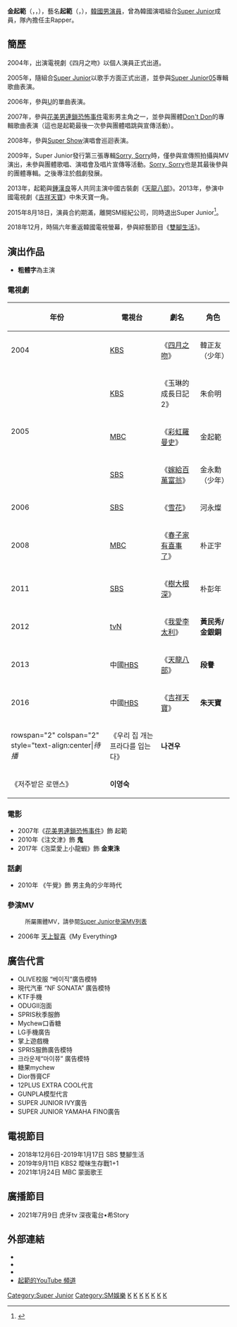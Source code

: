 {{Other uses list|韓國演唱組合[[Super_Junior|Super Junior]]的前成員|韓國演唱組合[[U-KISS|U-KISS]]的前成員|金起範 (1990年生)|韓國演唱組合[[SHINee|SHINee]]的成員|Key (歌手)}}
{{藝人
|姓名 = 金起範
|類型 = 男藝人
|圖片 = Kim Ki-Bum from acrofan.jpg
|本名 = 金起範
|羅馬拼音 =  Kim Ki Bum
|英文名 = Bryan Trevor Kim
|國籍 = {{KOR}}<br />{{USA}}
|出生日期 = {{birth date and age|1987|8|21}}
|出生地點 = {{KOR}}[[首爾特別市|首爾特別市]][[江南區_(首爾)|江南區]]{{link-ko|道谷洞|도곡동}}
|演奏樂器 = 
|音樂類型 = [[韓國流行音樂|韓國流行音樂]]
|職業 = [[演員|演員]]、[[歌手|歌手]]
| 語言 = [[韓文|韓文]]、[[英文|英文]]
|出道日期 = 2005年11月6日
|活躍年代 = 2004年至今
|經紀公司 = [[SM娛樂|SM娛樂]]（2005年－2015年）<br>Y Team Company（2016年）<br>Bam Company（2017年）<br>Clover Company（2018年－2020年）
|唱片公司 = [[KT_Music|KT Music]]（2005年11月－2009年4月）
|相關團體 = {{ubl|[[Super_Junior|Super Junior]](2005年11月－2009年4月(唱片合約正式結束)，2009年4月－2015年8月(掛名到合約結束))|[[SM_Town|SM Town]]}}
|網站 =  http://twitter.com/ikmubmik<br />http://i.instagram.com/mub_ik_mik 
}}
{{Infobox Korean name
|title = 起範
|hangul = 김기범
|hanja = {{linktext|金|起|範}}
|rr = Gim Gi Beom
|mr = Kim Ki Bǒm
}}
'''金起範'''（{{kor|k='''김기범'''|rm='''Gim Gi Beom'''|hanja='''金起範'''}}，{{lang-en|'''Kim Ki Bum'''}}，{{bd|1987年|8月21日}}），藝名'''起範'''（{{kor|k='''기범'''|rm='''Gi Beom'''|hanja='''起範'''}}，{{lang-en|'''Ki Bum'''}}），[[韓國|韓國]][[男演員|男演員]]，曾為韓國演唱組合[[Super_Junior|Super Junior]]成員，隊內擔任主Rapper。

== 簡歷 ==
2004年，出演電視劇《四月之吻》以個人演員正式出道。

2005年，隨組合[[Super_Junior|Super Junior]]以歌手方面正式出道，並參與[[Super_Junior05|Super Junior05]]專輯歌曲表演。

2006年，參與[[U|U]]的單曲表演。

2007年，參與[[花美男連鎖恐怖事件|花美男連鎖恐怖事件]]電影男主角之一，並參與團體[[Don't_Don|Don't Don]]的專輯歌曲表演（這也是起範最後一次參與團體唱跳與宣傳活動）。

2008年，參與[[Super_Show|Super Show]]演唱會巡迴表演。

2009年，Super Junior發行第三張專輯[[Sorry,_Sorry|Sorry, Sorry]]時，僅參與宣傳照拍攝與MV演出，未參與團體歌唱、演唱會及唱片宣傳等活動。[[Sorry,_Sorry|Sorry, Sorry]]也是其最後參與的團體專輯。之後專注於戲劇發展。

2013年，起範與[[鍾漢良|鍾漢良]]等人共同主演中國古裝劇《[[天龍八部_(2013年電視劇)|天龍八部]]》。2013年，參演中國電視劇《[[吉祥天寶|吉祥天寶]]》中朱天寶一角。

2015年8月18日，演員合約期滿，離開SM經紀公司，同時退出Super Junior<ref name="kibumLeave">{{cite news | title=金起范约满离开SM SJ希澈送祝福兄弟情深|publisher = 新浪娱乐 | url=http://ent.sina.com.cn/y/yrihan/2015-08-20/doc-ifxhcvsf0988998.shtml | date=2015-08-20 |accessdate=2015-08-20 }}</ref>。

2018年12月，時隔六年重返韓國電視螢幕，參與綜藝節目《[[雙腳生活|雙腳生活]]》。

== 演出作品 ==

* '''粗體字'''為主演

=== 電視劇 ===
{| class="wikitable"
!年份
!電視台
!劇名
!角色
|-
|2004
|[[韓國放送公社|KBS]]
|《[[四月之吻|四月之吻]]》
|韓正友（少年）
|-
| rowspan="3" |2005
|[[韓國放送公社|KBS]]
|《玉琳的成長日記2》
|朱俞明
|-
|[[文化廣播_(韓國)|MBC]]
|《[[彩虹羅曼史|彩虹羅曼史]]》
|金起範
|-
|[[SBS_(韓國)|SBS]]
|《[[嫁給百萬富翁|嫁給百萬富翁]]》
|金永勳（少年）
|-
|2006
|[[SBS_(韓國)|SBS]]
|《[[雪花_(韓國電視劇)|雪花]]》
|河永燦
|-
|2008
|[[MBC|MBC]]
|《[[春子家有喜事了|春子家有喜事了]]》
|朴正宇
|-
|2011
|[[SBS_(韓國)|SBS]]
|《[[樹大根深|樹大根深]]》
|朴彭年
|-
|2012
|[[tvN|tvN]]
|《[[我愛李太利|我愛李太利]]》
|'''黃民秀/ 金銀銅'''
|-
|2013
|中國[[湖南廣播電視台|HBS]]
|《[[天龍八部_(2013年電視劇)|天龍八部]]》
|'''段譽'''
|-
|2016
|中國[[湖南廣播電視台|HBS]]
|《[[吉祥天宝|吉祥天寶]]》
|'''朱天寶'''
|-
| rowspan="2" colspan="2" style="text-align:center|''待播''
|《우리 집 개는 프라다를 입는다》
|'''나견우'''
|-
|《저주받은 로맨스》
|'''이영숙'''
|}

=== 電影 ===
*2007年《[[花美男連鎖恐怖事件|花美男連鎖恐怖事件]]》飾 起範
*2010年《注文津》飾 '''鬼'''
*2017年《泡菜愛上小龍蝦》飾 '''金東洙'''

=== 話劇 ===
* 2010年 《午覺》飾 男主角的少年時代

=== 參演MV ===
:<div style="font-size:small">所屬團體MV，請參閱[[Super_Junior參演MV列表|Super Junior參演MV列表]]</div>
* 2006年 [[天上智喜|天上智喜]]《My Everything》

== 廣告代言 ==
*OLIVE校服 “베이직”廣告模特
*現代汽車 “NF SONATA” 廣告模特
*KTF手機
*ODUGII泡面
*SPRIS秋季服飾
*Mychew口香糖
*LG手機廣告
*掌上遊戲機
*SPRIS服飾廣告模特
*크라운제“마이쮸” 廣告模特
*糖果mychew 
*Dior唇膏CF 
*12PLUS EXTRA COOL代言
*GUNPLA模型代言 
*SUPER JUNIOR IVY廣告
*SUPER JUNIOR YAMAHA FINO廣告
== 電視節目 ==
*2018年12月6日-2019年1月17日 SBS 雙腳生活
* 2019年9月11日 KBS2 曖昧生存戰1+1
* 2021年1月24日 MBC 蒙面歌王

== 廣播節目 ==
* 2021年7月9日 虎牙tv 深夜電台•希Story

== 外部連結 ==
* {{instagram|mub_ik_mik}}
* {{twitter|ikmubmik}}
* {{sinaweibo|u/3468801922|金起范}}{{zh-cn}}
*  [https://m.youtube.com/channel/UCBn-3Aiq_DziBrhIJpBm6gg 起範的YouTube 頻道]
{{SM Entertainment}}
{{Authority control}}
{{DEFAULTSORT:Kim Ki-bum}}
[[Category:Super_Junior|Category:Super Junior]]
[[Category:SM娛樂|Category:SM娛樂]]
[[Category:韓國男歌手|K]]
[[Category:韓國流行音樂歌手|K]]
[[Category:韓語流行音樂歌手|K]]
[[Category:韓國電視演員|K]]
[[Category:韓國電影演員|K]]
[[Category:首爾特別市出身人物|K]]
[[Category:金姓|K]]